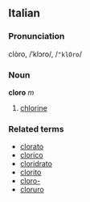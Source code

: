 ==Italian==
===Pronunciation===
clòro, /ˈklɔro/, /<tt>"klOro</tt>/
===Noun===
'''cloro''' ''m''

# [[chlorine]]

===Related terms===
*[[clorato]]
*[[clorico]]
*[[cloridrato]]
*[[clorito]]
*[[cloro-]]
*[[cloruro]]